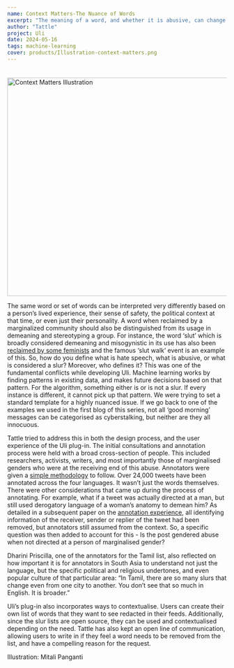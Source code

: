 ```yaml
---
name: Context Matters-The Nuance of Words
excerpt: "The meaning of a word, and whether it is abusive, can change according to context. How can Machine Learning tools incorporate this nuance?"
author: "Tattle"
project: Uli
date: 2024-05-16
tags: machine-learning
cover: products/Illustration-context-matters.png
---
```


<img src="/products/Illustration-context-matters.png" alt="Context Matters Illustration" height="500" width="850" style="margin-top: 20px;"/>

The same word or set of words can be interpreted very differently based on a person’s lived experience, their sense of safety, the political context at that time, or even just their personality. A word when reclaimed by a marginalized community should also be distinguished from its usage in demeaning and stereotyping a group. For instance, the word ‘slut’ which is broadly considered demeaning and misogynistic in its use has also been [reclaimed by some feminists](https://feminisminindia.com/2020/02/04/feel-liberated-reclaiming-slut-shaming-slang-words/) and the famous ‘slut walk’ event is an example of this. 
So, how do you define what is hate speech, what is abusive, or what is considered a slur? Moreover, who defines it? 
This was one of the fundamental conflicts while developing Uli. Machine learning works by finding patterns in existing data, and makes future decisions based on that pattern. For the algorithm, something either is or is not a slur. If every instance is different, it cannot pick up that pattern. We were trying to set a standard template for a highly nuanced issue. If we go back to one of the examples we used in the first blog of this series, not all ‘good morning’ messages can be categorised as cyberstalking, but neither are they all innocuous. 

Tattle tried to address this in both the design process, and the user experience of the Uli plug-in. 
The initial consultations and annotation process were held with a broad cross-section of people. This included researchers, activists, writers, and most importantly those of marginalised genders who were at the receiving end of this abuse. 
Annotators were given a [simple methodology](https://docs.google.com/document/d/18H4TlLFB2GXK054oMj1uXVJ2OCFW08Gi/edit) to follow. Over 24,000 tweets have been annotated across the four languages. 
It wasn’t just the words themselves. There were other considerations that came up during the process of annotating. 
For example, what if a tweet was actually directed at a man, but still used derogatory language of a woman’s anatomy to demean him? As detailed in a subsequent paper on the [annotation experience](https://arxiv.org/abs/2311.09086), all identifying information of the receiver, sender or replier of the tweet had been removed, but annotators still assumed from the context. So, a specific question was then added to account for this - Is the post gendered abuse when not directed at a person of marginalised gender?

Dharini Priscilla, one of the annotators for the Tamil list, also reflected on how important it is for annotators in South Asia to understand not just the language, but the specific political and religious undertones, and even popular culture of that particular area: “In Tamil, there are so many slurs that change even from one city to another. You don’t see that so much in English. It is broader.” 

Uli’s plug-in also incorporates ways to contextualise. Users can create their own list of words that they want to see redacted in their feeds. Additionally, since the slur lists are open source, they can be used and contextualised depending on the need. Tattle has also kept an open line of communication, allowing users to write in if they feel a word needs to be removed from the list, and have a compelling reason for the request. 

Illustration: Mitali Panganti

